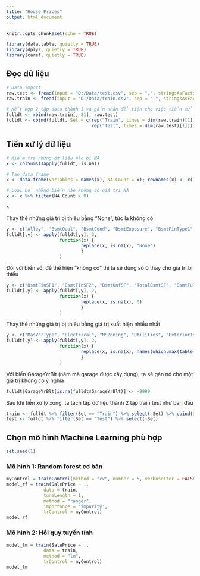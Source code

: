 ---
title: "House Prices"
output: html_document
---

```{r setup, include=FALSE}
knitr::opts_chunk$set(echo = TRUE)
```

```{r setup, include=FALSE}
library(data.table, quietly = TRUE)
library(dplyr, quietly = TRUE)
library(caret, quietly = TRUE)
```

## Đọc dữ liệu

```{r import}
# Data import
raw.test <- fread(input = "D:/Data/test.csv", sep = ",", stringsAsFactors = F, data.table = F)
raw.train <- fread(input = "D:/Data/train.csv", sep = ",", stringsAsFactors = F, data.table = F)

# Kết hợp 2 tập data thành 1 và gắn nhãn để tiện cho việc tiền xử lý
fulldt <- rbind(raw.train[,-81], raw.test)
fulldt <- cbind(fulldt, Set = c(rep("Train", times = dim(raw.train)[1]),
                                rep("Test", times = dim(raw.test)[1])))
```

## Tiền xử lý dữ liệu

```{r cleaning}
# Kiểm tra những dữ liệu nào bị NA
x <- colSums(sapply(fulldt, is.na))

# Tạo data frame
x <- data.frame(Variables = names(x), NA.Count = x); rownames(x) <- c()

# Loại bỏ những biến nào không có giá trị NA
x <- x %>% filter(NA.Count > 0)

x
```

Thay thế những giá trị bị thiếu bằng "None", tức là không có

```{r}
y <- c("Alley", "BsmtQual", "BsmtCond", "BsmtExposure", "BsmtFinType1", "BsmtFinType2", "FireplaceQu", "GarageType", "GarageFinish", "GarageQual", "GarageCond", "PoolQC", "Fence", "MiscFeature")
fulldt[,y] <- apply(fulldt[,y], 2, 
                    function(x) {
                            replace(x, is.na(x), "None")
                            }
                    )
```

Đối với biến số, để thể hiện "không có" thì ta sẽ dùng số 0 thay cho giá trị bị thiếu

```{r}
y <- c("BsmtFinSF1", "BsmtFinSF2", "BsmtUnfSF", "TotalBsmtSF", "BsmtFullBath", "BsmtHalfBath", "GarageCars", "GarageArea", "MasVnrArea", "LotFrontage")
fulldt[,y] <- apply(fulldt[,y], 2, 
                    function(x) {
                            replace(x, is.na(x), 0)
                            }
                    )
```

Thay thế những giá trị bị thiếu bằng giá trị xuất hiện nhiều nhất

```{r}
y <- c("MasVnrType", "Electrical", "MSZoning", "Utilities", "Exterior1st", "Exterior2nd", "KitchenQual", "Functional", "SaleType")
fulldt[,y] <- apply(fulldt[,y], 2, 
                    function(x) {
                            replace(x, is.na(x), names(which.max(table(x))))
                            }
                    )
```

Với biến GarageYrBlt (năm mà garage được xây dựng), ta sẽ gán nó cho một giá trị không có ý nghĩa

```{r}
fulldt$GarageYrBlt[is.na(fulldt$GarageYrBlt)] <- -9999
```

Sau khi tiền xử lý xong, ta tách tập dữ liệu thành 2 tập train test như ban đầu

```{r}
train <- fulldt %>% filter(Set == "Train") %>% select(-Set) %>% cbind(SalePrice = raw.train$SalePrice)
test <- fulldt %>% filter(Set == "Test") %>% select(-Set)
```

## Chọn mô hình Machine Learning phù hợp

```{r}
set.seed(1)
```

### Mô hình 1: Random forest cơ bản

```{r}
myControl = trainControl(method = "cv", number = 5, verboseIter = FALSE)
model_rf = train(SalePrice ~ ., 
              data = train,
              tuneLength = 1,
              method = "ranger",
              importance = 'impurity',
              trControl = myControl)
model_rf
```

### Mô hình 2: Hồi quy tuyến tính

```{r}
model_lm = train(SalePrice ~ ., 
              data = train,
              method = "lm",
              trControl = myControl)
model_lm
```

